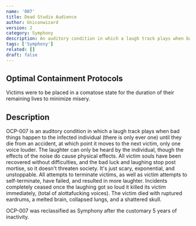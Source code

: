 ```yaml
---
name: '007'
title: Dead Studio Audience
author: Uniconwizard
version: 2
category: Symphony
description: An auditory condition in which a laugh track plays when bad things happen to the infected individual.
tags: ['Symphony']
related: []
draft: false
---
```


## Optimal Containment Protocols
Victims were to be placed in a comatose state for the duration of their remaining lives to minimize misery.

## Description
OCP-007 is an auditory condition in which a laugh track plays when bad things happen to the infected individual
(there is only ever one) until they die from an accident, at which point it moves to the next victim, only one voice louder.
The laughter can only be heard by the individual, though the effects of the noise do cause physical effects.
All victim souls have been recovered without difficulties, and the bad luck and laughing stop post mortise,
so it doesn't threaten society. It's just scary, exponential, and unstoppable. All attempts to terminate victims,
as well as victim attempts to self-terminate, have failed, and resulted in more laughter. Incidents completely ceased once the laughing got 
so loud it killed its victim immediately, (total of <Redacted>alottafucking</Redacted> voices).
The victim died with ruptured eardrums, a melted brain, collapsed lungs, and a shattered skull.

OCP-007 was reclassified as Symphony after the customary 5 years of inactivity.
